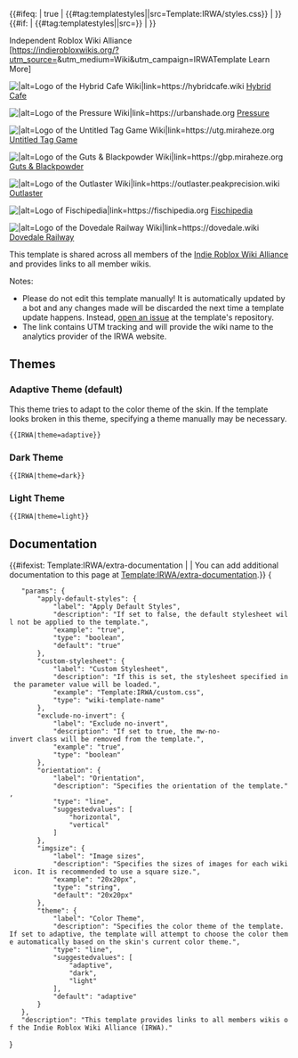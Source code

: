 <includeonly>{{#ifeq: {{{apply-default-styles|true}}} | true | {{#tag:templatestyles||src=Template:IRWA/styles.css}} | }}
{{#if: {{{custom-stylesheet|}}} | {{#tag:templatestyles||src={{{custom-stylesheet}}}}} | }}
<div class="irwa-navigation {{#ifeq: {{{exclude-no-invert|}}} | true | | mw-no-invert }} irwa-conf-{{{orientation|horizontal}}} irwa-color-{{{theme|adaptive}}}">
<div class="irwa-header">
<span class="irwa-title">Independent Roblox Wiki Alliance</span><br>
[https://indierobloxwikis.org/?utm_source={{urlencode:{{SITENAME}}}}&utm_medium=Wiki&utm_campaign=IRWATemplate Learn More]
</div>
<div class="irwa-members">
  <div class="irwa-member invert-member-icon-dark irwa-hybridcafe">[[File:HybridCafeWikiLogo.svg|class=hybrid-cafe-logo mw-no-invert|{{{imgsize|20x20px}}}|alt=Logo of the Hybrid Cafe Wiki|link=https://hybridcafe.wiki]] [https://hybridcafe.wiki Hybrid Cafe]</div>
  <div class="irwa-member invert-member-icon irwa-pressure">[[File:PressureWikiLogo.png|class=pressure-logo mw-no-invert|{{{imgsize|20x20px}}}|alt=Logo of the Pressure Wiki|link=https://urbanshade.org]] [https://urbanshade.org Pressure]</div>
  <div class="irwa-member irwa-utg">[[File:UTGWikiLogo.png|class=utg-logo mw-no-invert|{{{imgsize|20x20px}}}|alt=Logo of the Untitled Tag Game Wiki|link=https://utg.miraheze.org]] [https://utg.miraheze.org Untitled Tag Game]</div>
  <div class="irwa-member irwa-gbp">[[File:GBPWikiLogo.png|class=gbp-logo mw-no-invert|{{{imgsize|20x20px}}}|alt=Logo of the Guts & Blackpowder Wiki|link=https://gbp.miraheze.org]] [https://gbp.miraheze.org Guts & Blackpowder]</div>
  <div class="irwa-member irwa-outlaster">[[File:OutlasterWikiLogo.png|class=outlaster-logo mw-no-invert|{{{imgsize|20x20px}}}|alt=Logo of the Outlaster Wiki|link=https://outlaster.peakprecision.wiki]] [https://outlaster.peakprecision.wiki/ Outlaster]</div>
  <div class="irwa-member irwa-fisch">[[File:FischWikiLogo.png|class=fisch-logo mw-no-invert|{{{imgsize|20x20px}}}|alt=Logo of Fischipedia|link=https://fischipedia.org]] [https://fischipedia.org Fischipedia]</div>
  <div class="irwa-member invert-member-icon-dark irwa-dovedale">[[File:DovedaleWikiLogo.png|class=dovedale-logo mw-no-invert|{{{imgsize|20x20px}}}|alt=Logo of the Dovedale Railway Wiki|link=https://dovedale.wiki]] [https://dovedale.wiki Dovedale Railway]</div>
</div>
</div></includeonly>
<noinclude>
This template is shared across all members of the [https://indierobloxwikis.org/ Indie Roblox Wiki Alliance] and provides links to all member wikis.

Notes:
* Please do not edit this template manually! It is automatically updated by a bot and any changes made will be discarded the next time a template update happens. Instead, [https://github.com/Roblox-Indie-Wikis/irwa-templates/issues open an issue] at the template's repository.
* The link contains UTM tracking and will provide the wiki name to the analytics provider of the IRWA website. 

== Themes ==

=== Adaptive Theme (default) ===
This theme tries to adapt to the color theme of the skin. If the template looks broken in this theme, specifying a theme manually may be necessary.

<pre>{{IRWA|theme=adaptive}}</pre>
{{IRWA|theme=adaptive}}

=== Dark Theme ===
<pre>{{IRWA|theme=dark}}</pre>
{{IRWA|theme=dark}}

=== Light Theme ===
<pre>{{IRWA|theme=light}}</pre>
{{IRWA|theme=light}}

== Documentation ==

{{#ifexist: Template:IRWA/extra-documentation | {{IRWA/extra-documentation}} | You can add additional documentation to this page at [[Template:IRWA/extra-documentation]].}}
<templatedata>
{
	"params": {
		"apply-default-styles": {
			"label": "Apply Default Styles",
			"description": "If set to false, the default stylesheet will not be applied to the template.",
			"example": "true",
			"type": "boolean",
			"default": "true"
		},
		"custom-stylesheet": {
			"label": "Custom Stylesheet",
			"description": "If this is set, the stylesheet specified in the parameter value will be loaded.",
			"example": "Template:IRWA/custom.css",
			"type": "wiki-template-name"
		},
		"exclude-no-invert": {
			"label": "Exclude no-invert",
			"description": "If set to true, the mw-no-invert class will be removed from the template.",
			"example": "true",
			"type": "boolean"
		},
		"orientation": {
			"label": "Orientation",
			"description": "Specifies the orientation of the template.",
			"type": "line",
			"suggestedvalues": [
				"horizontal",
				"vertical"
			]
		},
		"imgsize": {
			"label": "Image sizes",
			"description": "Specifies the sizes of images for each wiki icon. It is recommended to use a square size.",
			"example": "20x20px",
			"type": "string",
			"default": "20x20px"
		},
		"theme": {
			"label": "Color Theme",
			"description": "Specifies the color theme of the template. If set to adaptive, the template will attempt to choose the color theme automatically based on the skin's current color theme.",
			"type": "line",
			"suggestedvalues": [
				"adaptive",
				"dark",
				"light"
			],
			"default": "adaptive"
		}
	},
	"description": "This template provides links to all members wikis of the Indie Roblox Wiki Alliance (IRWA)."
}
</templatedata>
</noinclude>
